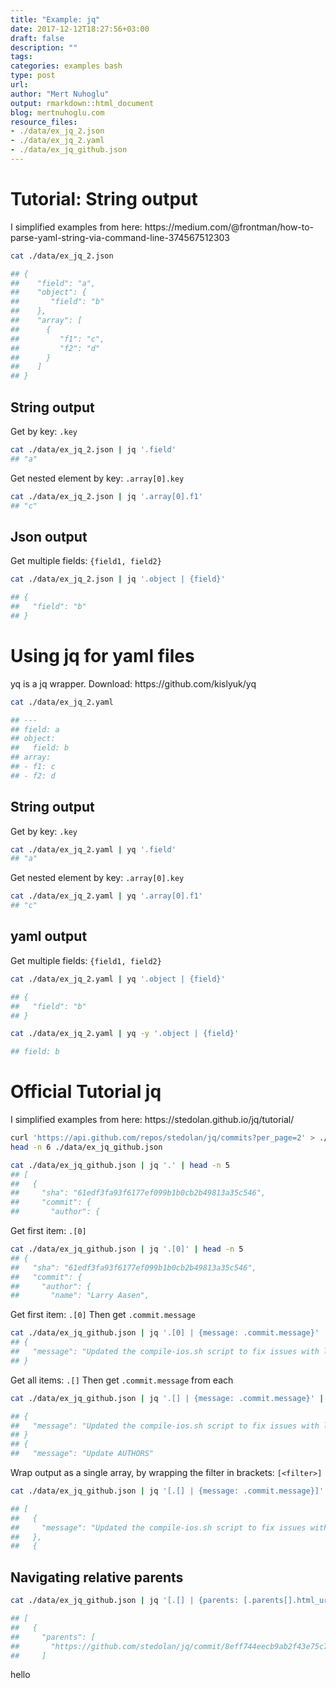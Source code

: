 ```yaml
---
title: "Example: jq"
date: 2017-12-12T18:27:56+03:00 
draft: false
description: ""
tags:
categories: examples bash
type: post
url:
author: "Mert Nuhoglu"
output: rmarkdown::html_document
blog: mertnuhoglu.com
resource_files:
- ./data/ex_jq_2.json
- ./data/ex_jq_2.yaml
- ./data/ex_jq_github.json
---
```


# Tutorial: String output

I simplified examples from here: https://medium.com/@frontman/how-to-parse-yaml-string-via-command-line-374567512303

``` bash
cat ./data/ex_jq_2.json

## {
##    "field": "a",
##    "object": {
##       "field": "b"
##    },
##    "array": [
##      {
##         "f1": "c",
##         "f2": "d"
##      }
##    ]
## }
```

## String output

Get by key: `.key`

``` bash
cat ./data/ex_jq_2.json | jq '.field'
## "a"
```

Get nested element by key: `.array[0].key`

``` bash
cat ./data/ex_jq_2.json | jq '.array[0].f1'
## "c"
```

## Json output

Get multiple fields: `{field1, field2}`

``` bash
cat ./data/ex_jq_2.json | jq '.object | {field}'

## {
##   "field": "b"
## }
```

# Using jq for yaml files

yq is a jq wrapper. Download: https://github.com/kislyuk/yq

``` bash
cat ./data/ex_jq_2.yaml

## ---
## field: a
## object:
##   field: b
## array:
## - f1: c
## - f2: d
```

## String output

Get by key: `.key`

``` bash
cat ./data/ex_jq_2.yaml | yq '.field'
## "a"
```

Get nested element by key: `.array[0].key`

``` bash
cat ./data/ex_jq_2.yaml | yq '.array[0].f1'
## "c"
```

## yaml output

Get multiple fields: `{field1, field2}`

``` bash
cat ./data/ex_jq_2.yaml | yq '.object | {field}'

## {
##   "field": "b"
## }
```

``` bash
cat ./data/ex_jq_2.yaml | yq -y '.object | {field}'

## field: b
```

# Official Tutorial jq

I simplified examples from here: https://stedolan.github.io/jq/tutorial/

``` bash
curl 'https://api.github.com/repos/stedolan/jq/commits?per_page=2' > ./data/ex_jq_github.json
head -n 6 ./data/ex_jq_github.json
```

``` bash
cat ./data/ex_jq_github.json | jq '.' | head -n 5
## [
##   {
##     "sha": "61edf3fa93f6177ef099b1b0cb2b49813a35c546",
##     "commit": {
##       "author": {
```

Get first item: `.[0]`

``` bash
cat ./data/ex_jq_github.json | jq '.[0]' | head -n 5
## {
##   "sha": "61edf3fa93f6177ef099b1b0cb2b49813a35c546",
##   "commit": {
##     "author": {
##       "name": "Larry Aasen",
```

Get first item: `.[0]`
Then get `.commit.message`

``` bash
cat ./data/ex_jq_github.json | jq '.[0] | {message: .commit.message}' | head -n 5
## {
##   "message": "Updated the compile-ios.sh script to fix issues with local oniguruma path."
## }
```

Get all items: `.[]`
Then get `.commit.message` from each

``` bash
cat ./data/ex_jq_github.json | jq '.[] | {message: .commit.message}' | head -n 5

## {
##   "message": "Updated the compile-ios.sh script to fix issues with local oniguruma path."
## }
## {
##   "message": "Update AUTHORS"
```

Wrap output as a single array, by wrapping the filter in brackets: `[<filter>]`

``` bash
cat ./data/ex_jq_github.json | jq '[.[] | {message: .commit.message}]' | head -n 5

## [
##   {
##     "message": "Updated the compile-ios.sh script to fix issues with local oniguruma path."
##   },
##   {
```

## Navigating relative parents

``` bash
cat ./data/ex_jq_github.json | jq '[.[] | {parents: [.parents[].html_url]}]' | head -n 5

## [
##   {
##     "parents": [
##       "https://github.com/stedolan/jq/commit/8eff744eecb9ab2f43e75c70030bc9985bac18b2"
##     ]
```

hello
